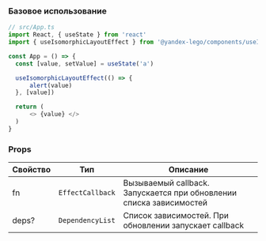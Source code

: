 ### Базовое использование

```ts
// src/App.ts
import React, { useState } from 'react'
import { useIsomorphicLayoutEffect } from '@yandex-lego/components/useIsomorphicLayoutEffect'

const App = () => {
  const [value, setValue] = useState('a')

  useIsomorphicLayoutEffect(() => {
      alert(value)
  }, [value])

  return (
      <> {value} </>
  )
}
```

### Props

<!-- props:start -->
| Свойство   | Тип                    | Описание                                                                                                                                |
| ---------- | ---------------------- | --------------------------------------------------------------------------------------------------------------------------------------- |
| fn   | `EffectCallback`        | Вызываемый callback. Запускается при обновлении списка зависимостей                                                              |
| deps?   | `DependencyList`        | Список зависимостей. При обновлении запускает callback                                                              |
<!-- props:end -->

